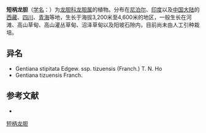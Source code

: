 {{Speciesbox
| name = 短柄龙胆
| status = 
| status_system = 
| image =
| genus = Gentiana
| species = stipitata
| authority = Edgew.
}}

'''短柄龙胆'''（[[学名|学名]]：{{lang|la|''Gentiana stipitata''}}）为[[龙胆科|龙胆科]][[龙胆属|龙胆属]]的植物。分布在[[尼泊尔|尼泊尔]]、[[印度|印度]]以及[[中国大陆|中国大陆]]的[[西藏|西藏]]、[[四川|四川]]、[[青海|青海]]等地，生长于海拔3,200米至4,600米的地区，一般生长在河滩、高山草甸、高山灌丛草甸、沼泽草甸以及阳坡石隙内，目前尚未由人工引种栽培。

== 异名 ==
* Gentiana stipitata Edgew. ssp. tizuensis (Franch.) T. N. Ho
* Gentiana tizuensis Franch.

== 参考文献 ==
<div class="references-small">
* {{cite web| url =http://www.bioinfo.cn/db05/KmzwSpecies.php?action=view&id=8468| title =短柄龙胆| work =《中国高等植物数据库全库》| publisher =中国科学院微生物研究所| author =昆明植物研究所| accessdate =2009-02-24| deadurl =yes| archiveurl =https://web.archive.org/web/20160305055859/http://www.bioinfo.cn/db05/KmzwSpecies.php?action=view&id=8468| archivedate =2016-03-05}}
</div>
{{Taxonbar|from=Q15227403}}

[[Category:龙胆属|短柄龙胆]]


{{植物小作品}}